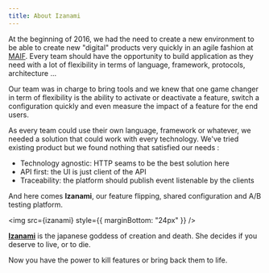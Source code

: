 ```yaml
---
title: About Izanami
---
```



At the beginning of 2016, we had the need to create a new environment to be able to create new "digital" products very quickly in an agile fashion at <a href="https://www.maif.fr/" target="_blank">MAIF</a>.
Every team should have the opportunity to build application as they need with a lot of flexibility in terms of language, framework, protocols, architecture ...

Our team was in charge to bring tools and we knew that one game changer in term of flexibility is the ability to activate or deactivate a feature, switch a configuration quickly and even measure the impact of a feature for the end users.

As every team could use their own language, framework or whatever, we needed a solution that could work with every technology.
We've tried existing product but we found nothing that satisfied our needs :

- Technology agnostic: HTTP seams to be the best solution here
- API first: the UI is just client of the API
- Traceability: the platform should publish event listenable by the clients

And here comes **Izanami**, our feature flipping, shared configuration and A/B testing platform.

<img src={izanami} style={{ marginBottom: "24px" }} />

**[Izanami](https://en.wikipedia.org/wiki/Izanami-no-Mikoto)** is the japanese goddess
of creation and death. She decides if you deserve to live, or to die.

Now you have the power to kill features or bring back them to life.
